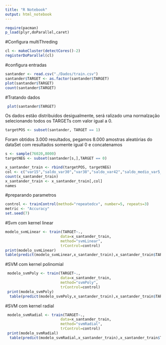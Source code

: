 ```yaml
---
title: "R Notebook"
output: html_notebook
---
```


```r
require(pacman)
p_load(plyr,doParallel,caret)
```

#Configura multiThreding
```r
cl <- makeCluster(detectCores()-2)
registerDoParallel(cl)
```

#configura entradas
```r
santander <- read.csv("./Dados/train.csv")
santander$TARGET <- as.factor(santander$TARGET) 
plot(santander$TARGET)
count(santander$TARGET)
```


#Tratando dados
```r
 plot(santander$TARGET)
```

Os dados estão distribuidos desigualmente, será ralizado uma normalzação
selecionando todos os TARGETs com valor igual a 0.

```r
targetPOS <- subset(santander, TARGET == 1)
```

Foram obtidos 3.000 resultados, pegamos 8.000 amostras aleatórias do dataSet com resultados somente igual 0 e concatenamos 
```r
s <- sample(76020,8000) 
targetNEG <- subset(santander[s,],TARGET == 0)

x_santander_train <- rbind(targetPOS, targetNEG)
col <- c("var15","saldo_var30","var38","saldo_var42","saldo_medio_var5_hace2","saldo_medio_var5_ult3","saldo_medio_var5_ult1","saldo_var5","saldo_medio_var5_hace3","num_meses_var5_ult3","num_var45_ult3","num_var35","num_var30","num_var4","num_var22_ult3","ind_var30","num_var45_hace3","num_var45_hace2","var36","num_med_var45_ult3","num_var45_ult1","num_var5","num_var42","num_var22_hace2","num_var22_hace3","num_var22_ult1","imp_op_var39_ult1","ind_var5","imp_op_var41_ult1","TARGET")
count(x_santander_train)
x_santander_train <- x_santander_train[,col]
names
```

#preparando parametros
```r
control <- trainControl(method="repeatedcv", number=5, repeats=3)
metric <- "Accuracy"
set.seed(7)
```

#Svm com kernel linear
```r
modelo_svmLinear <- train(TARGET~.,
                         data=x_santander_train,
                         method="svmLinear",
                         trControl=control)
print(modelo_svmLinear)
table(predict(modelo_svmLinear,x_santander_train),x_santander_train$TARGET)
```


#SVM com kernel polinomial
```r
 modelo_svmPoly <- train(TARGET~.,
                         data=x_santander_train,
                         method="svmPoly",
                         trControl=control)
 print(modelo_svmPoly)
  table(predict(modelo_svmPoly,x_santander_train),x_santander_train$TARGET)
```
#SVM com kernel radial
```r
 modelo_svmRadial <- train(TARGET~.,
                         data=x_santander_train,
                         method="svmRadial",
                         trControl=control)
 print(modelo_svmRadial)
  table(predict(modelo_svmRadial,x_santander_train),x_santander_train$TARGET)
```

